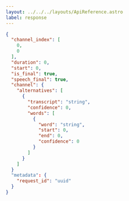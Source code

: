 ---
layout: ../../../layouts/ApiReference.astro
label: response
---

```json
{
  "channel_index": [
    0,
    0
  ],
  "duration": 0,
  "start": 0,
  "is_final": true,
  "speech_final": true,
  "channel": {
    "alternatives": [
      {
        "transcript": "string",
        "confidence": 0,
        "words": [
          {
            "word": "string",
            "start": 0,
            "end": 0,
            "confidence": 0
          }
        ]
      }
    ]
  }
  "metadata": {
    "request_id": "uuid"
  }
}
```
